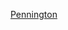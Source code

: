 {{US county navigation box
| county = 彭寧頓縣
| state = 南達科他州
| template_name = 彭寧頓縣 (南達科他州)
| listclass = hlist

| map_image = Map of South Dakota highlighting Pennington County.svg
| map_caption = 
| seat = 拉皮德城

| title1 = [[城市]]
| body1  = 
* [[博克斯埃 (南达科他州)|博克斯埃]]‡
* [[希尔城 (南达科他州)|希尔城]]
* [[新安德伍德 (南达科他州)|新安德伍德]]
* [[拉皮德城 (南达科他州)|拉皮德城]]

| title2 = [[城鎮]]
| body2  = 
* [[基斯通 (南达科他州)|基斯通]]
* [[奎因 (南达科他州)|奎因]]
* [[沃尔 (南达科他州)|沃尔]]
* [[瓦斯塔 (南达科他州)|瓦斯塔]]

| title3 = [[普查规定居民点]]
| body3  = 
* [[阿什蘭海茨 (南達科他州)|阿什蘭海茨]]
* [[派恩希爾斯殖民地 (南達科他州)|派恩希爾斯殖民地]]
* [[格林瓦利 (南達科他州)|格林瓦利]]
* [[約翰遜西丁 (南達科他州)|約翰遜西丁]]
* [[拉皮德瓦利 (南達科他州)|拉皮德瓦利]]

| title4 = 原普查規定居民點
| body4 =
* [[埃爾斯沃思空軍基地]]‡

| title5 = [[非建制地區]]
| body5 = 
* [[埃傑克斯 (南達科他州)|埃傑克斯]]
* [[卡皮塔 (南達科他州)|卡皮塔]]
* [[克雷斯頓 (南達科他州)|克雷斯頓]]
* [[迪爾菲爾德 (南達科他州)|迪爾菲爾德]]
* [[法明代爾 (南達科他州)|法明代爾]]
* [[海塞加 (南達科他州)|海塞加]]
* [[伊姆萊 (南達科他州)|伊姆萊]]
* [[米斯蒂克 (南達科他州)|米斯蒂克]]
* [[奧萬卡 (南達科他州)|奧萬卡]]
* [[羅奇福德 (南達科他州)|羅奇福德]]
* [[羅克維爾 (南達科他州)|羅克維爾]]
* [[錫尼克 (南達科他州)|錫尼克]]
* [[銀城 (南達科他州)|銀城]]
* [[斯里福克斯 (南達科他州)|斯里福克斯]]

| title6 = [[鬼鎮]]
| body6 =
* [[阿迪坎普 (南達科他州)|阿迪坎普]]
* [[科納拉 (南達科他州)|科納拉]]
* [[克賴頓 (南達科他州)|克賴頓]]
* [[埃塔 (南達科他州)|埃塔]]
* [[穆恩 (南達科他州)|穆恩]]
* [[邁爾斯城 (南達科他州)|邁爾斯城]]
* [[帕托拉 (南達科他州)|帕托拉]]
* [[佩德羅 (南達科他州)|佩德羅]]
* [[雷德芬 (南達科他州)|雷德芬]]
* [[謝里登 (南達科他州)|謝里登]]
* [[泰迪熊 (南達科他州)|泰迪熊]]
* [[泰格維爾 (南達科他州)|泰格維爾]]

| title7 = 附註
| body7 = ‡跨縣聚居地

}}<noinclude>
[[Category:南達科他州縣份導航模板|Pennington]]
[[Category:彭寧頓縣 (南達科他州)| ]]

</noinclude>